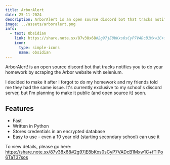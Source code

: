 ---
title: ArborAlert
date: 25-11-2024
description: ArborAlert is an open source discord bot that tracks notifies you to do your homework.
image: ../assets/arboralert.png
info:
  - text: Obsidian
    link: https://share.note.sx/87v38x68#2g97jE8bKxs0sCyP7VADcB1Mxw1C+fTIPo6TaT37sos
    icon:
      type: simple-icons
      name: obsidian
---

ArborAlert! is an open source discord bot that tracks notifies you to do your homework by scraping the Arbor website with selenium.

I decided to make it after I forgot to do my homework and my friends told me they had the same issue.
It's currently exclusive to my school's discord server, but I'm planning to make it public (and open source it) soon.

## Features

- Fast 
- Written in Python
- Stores credentials in an encrypted database
- Easy to use - even a 10 year old (starting secondary school) can use it

To view details, please go here: https://share.note.sx/87v38x68#2g97jE8bKxs0sCyP7VADcB1Mxw1C+fTIPo6TaT37sos